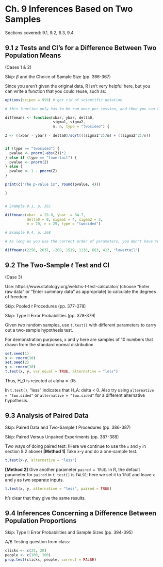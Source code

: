 # Ch. 9 Inferences Based on Two Samples {-}

Sections covered: 9.1, 9.2, 9.3, 9.4

## 9.1 $z$ Tests and CI's for a Difference Between Two Population Means {-}

(Cases 1 & 2)

Skip: $\beta$ and the Choice of Sample Size (pp. 366-367)


Since you aren't given the original data, R isn't very helpful here, but you can write a function that you could reuse, such as:

```r
options(scipen = 999) # get rid of scientific notation

# this function only has to be run once per session, and then you can reuse it.

diffmeans <- function(xbar, ybar, delta0,
                      sigma1, sigma2,
                      m, n, type = "twosided") {
  
Z <- ((xbar - ybar) - delta0)/sqrt(((sigma1^2)/m) + ((sigma2^2)/n))


if (type == "twosided") {
  pvalue <- pnorm(-abs(Z))*2
} else if (type == "lowertail") {
  pvalue <- pnorm(Z)
} else {
  pvalue <- 1 - pnorm(Z)
}

print(c("The p-value is", round(pvalue, 4)))

}


# Example 9.1, p. 365

diffmeans(xbar  = 29.8, ybar  = 34.7,
          delta0 = 0, sigma1 = 4, sigma2 = 5,
          m = 20, n = 25, type = "twosided")

# Example 9.4, p. 368

# As long as you use the correct order of parameters, you don't have to write out the names:

diffmeans(2258, 2637, -200, 1519, 1138, 663, 413, "lowertail")
```

## 9.2 The Two-Sample $t$ Test and CI {-}

(Case 3)

Use: https://www.statology.org/welchs-t-test-calculator/ (choose "Enter raw data" or "Enter summary data" as appropriate) to calculate the degrees of freedom.

Skip: Pooled $t$ Procedures (pp. 377-378)

Skip: Type II Error Probabilities (pp. 378-379)

Given two random samples, use `t.test()` with different parameters to carry out a two-sample hypothesis test.

For demonstration purposes, x and y here are samples of 10 numbers that drawn from the standard normal distribution.

```r
set.seed(1)
x <- rnorm(10)
set.seed(2)
y <- rnorm(10)
t.test(x, y, var.equal = TRUE, alternative = "less") 
```
Thus, H_0 is rejected at alpha = .05.

In `t.test()`, "less" indicates that H_A: delta < 0. Also try using `alternative = "two.sided"` or `alternative = "two.sided"` for a different alternative hypothesis.


## 9.3 Analysis of Paired Data {-}

Skip: Paired Data and Two-Sample $t$ Procedures (pp. 386-387)

Skip: Paired Versus Unpaired Experiments (pp. 387-388)

Two ways of doing paired test:
(Here we continue to use the `x` and `y` in section 9.2 above)
**[Method 1]** Take x-y and do a one-sample test. 
```r
t.test(x-y, alternative = "less")
```

**[Method 2]** Give another parameter `paired = TRUE`. In R, the default parameter for `paired` in `t.test()` is `FALSE`; here we set it to `TRUE` and leave `x` and `y` as two separate inputs.
```r
t.test(x, y, alternative = "less", paired = TRUE)
```

It's clear that they give the same results.


## 9.4 Inferences Concerning a Difference Between Population Proportions {-}

Skip: Type II Error Probabilities and Sample Sizes (pp. 394-395)

A/B Testing question from class:

```r
clicks <- c(25, 20)
people <- c(100, 100)
prop.test(clicks, people, correct = FALSE)
```
